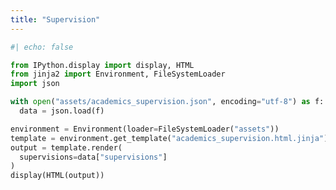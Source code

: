 ```yaml
---
title: "Supervision"
---
```


```python
#| echo: false

from IPython.display import display, HTML
from jinja2 import Environment, FileSystemLoader
import json

with open("assets/academics_supervision.json", encoding="utf-8") as f:
  data = json.load(f)

environment = Environment(loader=FileSystemLoader("assets"))
template = environment.get_template("academics_supervision.html.jinja")
output = template.render(
  supervisions=data["supervisions"]
)
display(HTML(output))
```
